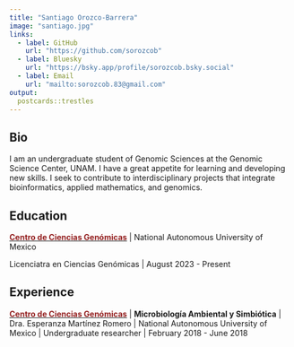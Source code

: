 ```yaml
---
title: "Santiago Orozco-Barrera"
image: "santiago.jpg"
links:
  - label: GitHub
    url: "https://github.com/sorozcob"
  - label: Bluesky
    url: "https://bsky.app/profile/sorozcob.bsky.social"
  - label: Email
    url: "mailto:sorozcob.83@gmail.com"
output:
  postcards::trestles
---
```

 
## Bio

I am an undergraduate student of Genomic Sciences at the Genomic Science Center, UNAM. I have a great appetite for learning and developing new skills. I seek to contribute to interdisciplinary projects that integrate bioinformatics, applied mathematics, and genomics.

## Education

<a href="https://www.ccg.unam.mx/"><span style="color:  #931f1f;"> **Centro de Ciencias Genómicas**</span></a> | National Autonomous University of Mexico

Licenciatra en Ciencias Genómicas | August 2023 - Present


## Experience

<a href="https://www.ccg.unam.mx/"><span style="color:  #931f1f;"> **Centro de Ciencias Genómicas**</span></a> | **Microbiología Ambiental y Simbiótica** | Dra. Esperanza Martínez Romero | National Autonomous University of Mexico | Undergraduate researcher  | February 2018 - June 2018

## 


